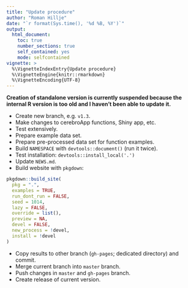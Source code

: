 ```yaml
---
title: "Update procedure"
author: "Roman Hillje"
date: "`r format(Sys.time(), '%d %B, %Y')`"
output:
  html_document:
    toc: true
    number_sections: true
    self_contained: yes
    mode: selfcontained
vignette: >
  %\VignetteIndexEntry{Update procedure}
  %\VignetteEngine{knitr::rmarkdown}
  %\VignetteEncoding{UTF-8}
---
```


__Creation of standalone version is currently suspended because the internal R version is too old and I haven't been able to update it.__

- Create new branch, e.g. `v1.3`.
- Make changes to cerebroApp functions, Shiny app, etc.
- Test extensively.
- Prepare example data set.
- Prepare pre-processed data set for function examples.
- Build `NAMESPACE` with `devtools::document()` (run it twice).
- Test installation: `devtools::install_local('.')`
- Update `NEWS.md`.
- Build website with `pkgdown`:

```r
pkgdown::build_site(
  pkg = ".",
  examples = TRUE,
  run_dont_run = FALSE,
  seed = 1014,
  lazy = FALSE,
  override = list(),
  preview = NA,
  devel = FALSE,
  new_process = !devel,
  install = !devel
)
```

- Copy results to other branch (`gh-pages`; dedicated directory) and commit.
- Merge current branch into `master` branch.
- Push changes in `master` and `gh-pages` branch.
- Create release of current version.
